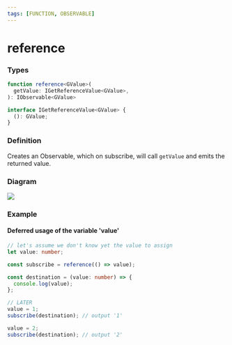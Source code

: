 ```yaml
---
tags: [FUNCTION, OBSERVABLE]
---
```


# reference

### Types

```ts
function reference<GValue>(
  getValue: IGetReferenceValue<GValue>,
): IObservable<GValue>
```

```ts
interface IGetReferenceValue<GValue> {
  (): GValue;
}
```

### Definition

Creates an Observable, which on subscribe, will call `getValue` and emits the returned value.

### Diagram

![](example-diagram.svg)

### Example

#### Deferred usage of the variable 'value'

```ts
// let's assume we don't know yet the value to assign
let value: number;

const subscribe = reference(() => value);

const destination = (value: number) => {
  console.log(value);
};

// LATER
value = 1;
subscribe(destination); // output '1'

value = 2;
subscribe(destination); // output '2'
```



